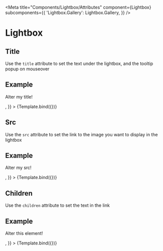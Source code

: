 

<Meta
  title="Components/Lightbox/Attributes"
  component={Lightbox}
  subcomponents={{
    'Lightbox.Gallery': Lightbox.Gallery,
  }}
/>


# Lightbox

## Title

Use the `title` attribute to set the text under the lightbox, and the tooltip popup on mouseover

## Example

<Canvas>
  <Story
    name="Title"
    args={{
      title: 'Example lightbox',
      src: 'https://media.npr.org/assets/img/2021/08/11/gettyimages-1279899488_wide-e28def62c2d01ee6368d9aa312c68998415b5e72-s1100-c50.jpg',
      children: <p>Alter my title!</p>,
    }}
  >
    {Template.bind({})}
  </Story>
</Canvas>

## Src

Use the `src` attribute to set the link to the image you want to display in the lightbox

## Example

<Canvas>
  <Story
    name="Src"
    args={{
      title: 'Example lightbox',
      src: 'https://media.npr.org/assets/img/2021/08/11/gettyimages-1279899488_wide-e28def62c2d01ee6368d9aa312c68998415b5e72-s1100-c50.jpg',
      children: <p>Alter my src!</p>,
    }}
  >
    {Template.bind({})}
  </Story>
</Canvas>

## Children

Use the `children` attribute to set the text in the link

## Example

<Canvas>
  <Story
    name="Children"
    args={{
      title: 'Example lightbox',
      src: 'https://media.npr.org/assets/img/2021/08/11/gettyimages-1279899488_wide-e28def62c2d01ee6368d9aa312c68998415b5e72-s1100-c50.jpg',
      children: <p>Alter this element!</p>,
    }}
  >
    {Template.bind({})}
  </Story>
</Canvas>
